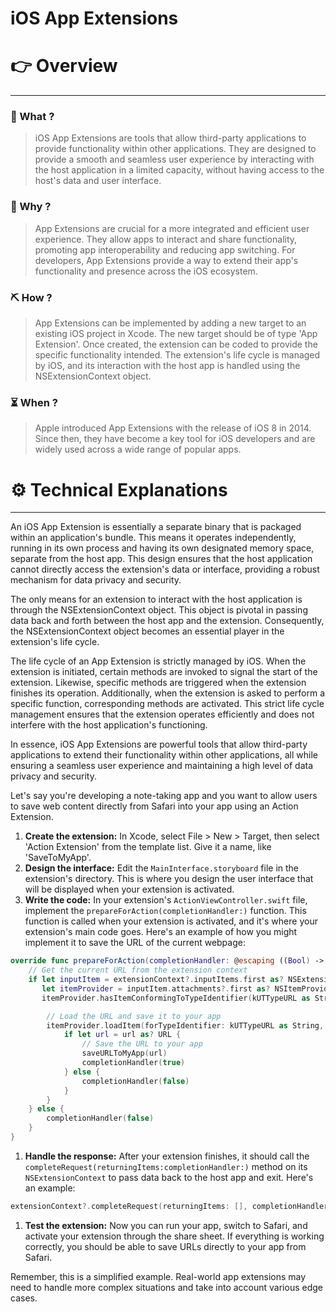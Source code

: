 # iOS App Extensions


# 👉 Overview

---

### 👀 What ?

> iOS App Extensions are tools that allow third-party applications to provide functionality within other applications. They are designed to provide a smooth and seamless user experience by interacting with the host application in a limited capacity, without having access to the host's data and user interface.
> 

### 🧐 Why ?

> App Extensions are crucial for a more integrated and efficient user experience. They allow apps to interact and share functionality, promoting app interoperability and reducing app switching. For developers, App Extensions provide a way to extend their app's functionality and presence across the iOS ecosystem.
> 

### ⛏️ How ?

> App Extensions can be implemented by adding a new target to an existing iOS project in Xcode. The new target should be of type 'App Extension'. Once created, the extension can be coded to provide the specific functionality intended. The extension's life cycle is managed by iOS, and its interaction with the host app is handled using the NSExtensionContext object.
> 

### ⏳ When ?

> Apple introduced App Extensions with the release of iOS 8 in 2014. Since then, they have become a key tool for iOS developers and are widely used across a wide range of popular apps.
> 

# ⚙️ Technical Explanations

---

An iOS App Extension is essentially a separate binary that is packaged within an application's bundle. This means it operates independently, running in its own process and having its own designated memory space, separate from the host app. This design ensures that the host application cannot directly access the extension's data or interface, providing a robust mechanism for data privacy and security.

The only means for an extension to interact with the host application is through the NSExtensionContext object. This object is pivotal in passing data back and forth between the host app and the extension. Consequently, the NSExtensionContext object becomes an essential player in the extension's life cycle.

The life cycle of an App Extension is strictly managed by iOS. When the extension is initiated, certain methods are invoked to signal the start of the extension. Likewise, specific methods are triggered when the extension finishes its operation. Additionally, when the extension is asked to perform a specific function, corresponding methods are activated. This strict life cycle management ensures that the extension operates efficiently and does not interfere with the host application's functioning.

In essence, iOS App Extensions are powerful tools that allow third-party applications to extend their functionality within other applications, all while ensuring a seamless user experience and maintaining a high level of data privacy and security.

Let's say you're developing a note-taking app and you want to allow users to save web content directly from Safari into your app using an Action Extension.

1. **Create the extension:** In Xcode, select File > New > Target, then select 'Action Extension' from the template list. Give it a name, like 'SaveToMyApp'.
2. **Design the interface:** Edit the `MainInterface.storyboard` file in the extension's directory. This is where you design the user interface that will be displayed when your extension is activated.
3. **Write the code:** In your extension's `ActionViewController.swift` file, implement the `prepareForAction(completionHandler:)` function. This function is called when your extension is activated, and it's where your extension's main code goes. Here's an example of how you might implement it to save the URL of the current webpage:

```swift
override func prepareForAction(completionHandler: @escaping ((Bool) -> Void)) {
    // Get the current URL from the extension context
    if let inputItem = extensionContext?.inputItems.first as? NSExtensionItem,
       let itemProvider = inputItem.attachments?.first as? NSItemProvider,
       itemProvider.hasItemConformingToTypeIdentifier(kUTTypeURL as String) {

        // Load the URL and save it to your app
        itemProvider.loadItem(forTypeIdentifier: kUTTypeURL as String, options: nil) { (url, error) in
            if let url = url as? URL {
                // Save the URL to your app
                saveURLToMyApp(url)
                completionHandler(true)
            } else {
                completionHandler(false)
            }
        }
    } else {
        completionHandler(false)
    }
}

```

1. **Handle the response:** After your extension finishes, it should call the `completeRequest(returningItems:completionHandler:)` method on its `NSExtensionContext` to pass data back to the host app and exit. Here's an example:

```swift
extensionContext?.completeRequest(returningItems: [], completionHandler: nil)

```

1. **Test the extension:** Now you can run your app, switch to Safari, and activate your extension through the share sheet. If everything is working correctly, you should be able to save URLs directly to your app from Safari.

Remember, this is a simplified example. Real-world app extensions may need to handle more complex situations and take into account various edge cases.
